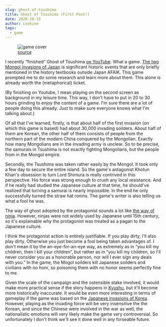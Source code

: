 ```yaml
---
slug: ghost-of-tsushima
title: Ghost of Tsushima (First Post!)
date: 2020-10-15
author: ceshine
tags:
  - game
---
```

<figure class="chart">
  <img src="/images/ghost-of-tsushima-review.jpg" alt="game cover" />
  <figcaption><a href="">source</a></figcaption>
</figure>

I recently “finished” Ghost of Tsushima [on YouTube](https://www.youtube.com/playlist?list=PLVknSjv5hAFJSWy2rEHngAjwUgy-YfwLc). What a game. [The two Mongol invasions of Japan](https://www.wikiwand.com/en/Mongol_invasions_of_Japan) is significant historic events that are only briefly mentioned in the history textbooks outside Japan AFAIK. This game prompted me to do some research and learn more about them. This alone is already worth the (metaphorical) ticket.

(By finishing on Youtube, I mean playing on the second screen as background in my leisure time. This way, I don't have to put in 20 to 30 hours grinding to enjoy the content of a game. I'm sure there are a lot of people doing this already. Just to make sure everyone knows what I'm talking about.)

Of all that I've learned, firstly, is that about half of the first invasion (on which this game is based) had about 30,000 invading soilders. About half of them are Korean, the other half of them consists of people from the northern part of the modern China conquered by the Mongolian. Exactly how many Mongolians are in the invading army is unclear. So to be precise, the samurais in Tsushima is not exactly fighting Mongolians, but the people from in the Mongol empire.

Secondly, the Tsushima was taken rather easily by the Mongol. It took only a few day to secure the entire island. So the game's antagonist Khotun Khan's obsession to turn Lord Shimura is really contrived in this perspective. His force was strong enough to crush any local resistance. And if he really had studied the Japanese culture at that time, he should've realized that turning a samurai is nearly impossible. In the end he only successfully turned the straw hat ronins. The game's writer is also telling us what a fool he was.

The way of ghost adopted by the protagonist sounds a lot like [the way of ninja](https://www.wikiwand.com/en/Ninja). However, ninjas were not widely used by Japanese until 15th century, so it's explainable why the protagonist was treated as a pagan to the Japanese culture. 

I think the protagonist action is entirely justifiable. If you play dirty, I'll also play dirty. Otherwise you just become a fool being taken advantages of. I don't mean it by the an-eye-for-an-eye way, as extremely as in “you kill my children, then I kill your children”, but rather as in “you kill my children, so I'll never consider you as a honorable person, nor will I ever sign any deals with you.” In the game, the Mogol soilders kill Japanese soilders and civilians with no honr, so poisoning them with no honor seems perfectly fine to me.

Given the scale of the campaign and the ostensible stake involved, it would make more practical sense if the story happens in [Kyushu](https://www.wikiwand.com/en/Kyushu), but it'll become more historically inaccurate. It would be even more interesting in terms of gameplay if the game was based on the [Japanese invasions of Korea](https://www.wikiwand.com/en/Japanese_invasions_of_Korea_(1592%E2%80%931598)). However, playing as the invading force will be very insensitive the the Korean, and since the Chinese were involved in the war as well, the nationalistic emotions will very likely make the game very controversial. So unfortunately I don't think we'll see it done well in any forseable future.
